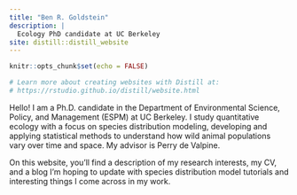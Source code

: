 ```yaml
---
title: "Ben R. Goldstein"
description: |
  Ecology PhD candidate at UC Berkeley
site: distill::distill_website
---
```


```r
knitr::opts_chunk$set(echo = FALSE)

# Learn more about creating websites with Distill at:
# https://rstudio.github.io/distill/website.html

```

<!-- ::: {style="float:right;position: relative"} -->
<!-- ![](images/BsxWU7Yi_400x400.jpg){width="287"} -->
<!-- ::: -->

Hello! I am a Ph.D. candidate in the Department of Environmental Science, Policy, and Management (ESPM) at UC Berkeley. I study quantitative ecology with a focus on species distribution modeling, developing and applying statistical methods to understand how wild animal populations vary over time and space. My advisor is Perry de Valpine.

On this website, you'll find a description of my research interests, my CV, and a blog I'm hoping to update with species distribution model tutorials and interesting things I come across in my work.
